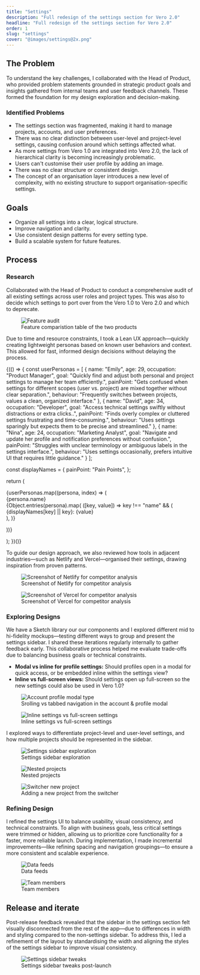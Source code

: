 ```yaml
---
title: "Settings"
description: "Full redesign of the settings section for Vero 2.0"
headline: "Full redesign of the settings section for Vero 2.0"
order: 1
slug: "settings"
cover: "@images/settings@2x.png"
---
```




<CaseStudyCallout description="In Vero 2.0, the settings experience was confusing and spread out. Users had trouble managing accounts, projects, and preferences without getting lost. I led the redesign of the entire settings system to make it easier to use, more consistent, and ready to scale." />

## The Problem

To understand the key challenges, I collaborated with the Head of Product, who provided problem statements grounded in strategic product goals and insights gathered from internal teams and user feedback channels. These formed the foundation for my design exploration and decision-making.

### Identified Problems

- The settings section was fragmented, making it hard to manage projects, accounts, and user preferences.
- There was no clear distinction between user-level and project-level settings, causing confusion around which settings affected what.
- As more settings from Vero 1.0 are integrated into Vero 2.0, the lack of hierarchical clarity is becoming increasingly problematic.
- Users can't customise their user profile by adding an image.
- There was no clear structure or consistent design.
- The concept of an organisation layer introduces a new level of complexity, with no existing structure to support organisation-specific settings.

## Goals

- Organize all settings into a clear, logical structure.
- Improve navigation and clarity.
- Use consistent design patterns for every setting type.
- Build a scalable system for future features.

## Process

### Research

Collaborated with the Head of Product to conduct a comprehensive audit of all existing settings across user roles and project types. This was also to decide which settings to port over from the Vero 1.0 to Vero 2.0 and which to deprecate.

<figure>
  <Image
    class="rounded-4xl bg-yellow-50"
    src={featureAuditImage}
    alt="Feature audit"
  />
  <figcaption>Feature comparistion table of the two products</figcaption>
</figure>

Due to time and resource constraints, I took a Lean UX approach—quickly creating lightweight personas based on known user behaviors and context. This allowed for fast, informed design decisions without delaying the process.

{(() => {
const userPersonas = [
{
name: "Emily",
age: 29,
occupation: "Product Manager",
goal: "Quickly find and adjust both personal and project settings to manage her team efficiently.",
painPoint: "Gets confused when settings for different scopes (user vs. project) are mixed together without clear separation.",
behaviour: "Frequently switches between projects, values a clean, organized interface."
},
{
name: "David",
age: 34,
occupation: "Developer",
goal: "Access technical settings swiftly without distractions or extra clicks..",
painPoint: "Finds overly complex or cluttered settings frustrating and time-consuming.",
behaviour: "Uses settings sparingly but expects them to be precise and streamlined."
},
{
name: "Nina",
age: 24,
occupation: "Marketing Analyst",
goal: "Navigate and update her profile and notification preferences without confusion.",
painPoint: "Struggles with unclear terminology or ambiguous labels in the settings interface.",
behaviour: "Uses settings occasionally, prefers intuitive UI that requires little guidance."
}
];

const displayNames = {
painPoint: "Pain Points",
};

return (

<div className=" grid gap-8 md:gap-10 max-w-3xl md:mx-16">
  {userPersonas.map((persona, index) => (
    <div className="bg-slate-50 ring-slate-100 ring-1 overflow-hidden rounded-2xl" key={index}>
      <div className="font-semibold px-4 py-2">{persona.name}</div>
      {Object.entries(persona).map(
        ([key, value]) =>
          key !== "name" && (
            <div className="grid even:bg-white grid-cols-5" key={key}>
              <span className="px-4 col-span-2 py-2 capitalize font-medium">{displayNames[key] || key}: </span>
              <span className="col-span-3 px-4 py-2">{value}</span>
            </div>
          ),
      )}
    </div>

))}

</div>
); })()}

To guide our design approach, we also reviewed how tools in adjacent industries—such as Netlify and Vercel—organised their settings, drawing inspiration from proven patterns.

<div class="grid grid-cols-2 gap-10">
  <figure class="!my-0">
    <Image
      class="rounded-3xl outline outline-black/5"
      src={netlifyImage}
      alt="Screenshot of Netlify for competitor analysis"
    />
    <figcaption>Screenshot of Netlify for competitor analysis</figcaption>
  </figure>

  <figure class="!my-0">
    <Image
      class="rounded-3xl outline outline-black/5"
      src={vercelImage}
      alt="Screenshot of Vercel for competitor analysis"
    />
    <figcaption>Screenshot of Vercel for competitor analysis</figcaption>
  </figure>
</div>

### Exploring Designs

We have a Sketch library our our components and I explored different mid to hi-fidelity mockups—testing different ways to group and present the settings sidebar. I shared these iterations regularly internally to gather feedback early. This collaborative process helped me evaluate trade-offs due to balancing business goals or technical constraints.

- **Modal vs inline for profile settings:** Should profiles open in a modal for quick access, or be embedded inline within the settings view?
- **Inline vs full-screen views:** Should settings open up full-screen so the new settings could also be used in Vero 1.0?

<figure>
  <Image
    class="rounded-4xl bg-cyan-50"
    src={accountProfileModalTypeImage}
    alt="Account profile modal type"
  />
  <figcaption>
    Srolling vs tabbed navigation in the account & profile modal
  </figcaption>
</figure>

<figure>
  <Image
    class="rounded-4xl bg-yellow-50"
    src={inlineFullScreenImage}
    alt="Inline settings vs full-screen settings"
  />
  <figcaption>Inline settings vs full-screen settings</figcaption>
</figure>

I explored ways to differentiate project-level and user-level settings, and how multiple projects should be represented in the sidebar.

<div class="grid grid-cols-1 gap-8 md:grid-cols-3 md:gap-10">
  <figure class="col-span-1 !my-0 md:col-span-2">
    <Image
      class="rounded-3xl bg-cyan-50"
      src={settingsSidebarsImage}
      alt="Settings sidebar exploration"
    />
    <figcaption>Settings sidebar exploration</figcaption>
  </figure>
  <figure class="col-span-1 !my-0">
    <Image
      class="rounded-3xl bg-cyan-50"
      src={nestedProjectsImage}
      alt="Nested projects"
    />
    <figcaption>Nested projects</figcaption>
  </figure>
</div>

<figure>
  <Image
    class="rounded-4xl bg-yellow-50"
    src={switcherNewProjectImage}
    alt="Switcher new project"
  />
  <figcaption>Adding a new project from the switcher</figcaption>
</figure>

### Refining Design

I refined the settings UI to balance usability, visual consistency, and technical constraints. To align with business goals, less critical settings were trimmed or hidden, allowing us to prioritize core functionality for a faster, more reliable launch. During implementation, I made incremental improvements—like refining spacing and navigation groupings—to ensure a more consistent and scalable experience.

<div class="grid grid-cols-1 gap-8 md:grid-cols-3 md:gap-10">
  <figure class="col-span-1 !my-0">
    <div class="overflow-hidden rounded-3xl bg-cyan-50">
      <Image
        class="rounded-3xl drop-shadow-xl"
        src={dataFeedsImage}
        alt="Data feeds"
      />
    </div>
    <figcaption>Data feeds</figcaption>
  </figure>
  <figure class="col-span-1 !my-0 md:col-span-2">
    <div class="overflow-hidden rounded-3xl bg-cyan-50">
      <Image
        class="rounded-3xl drop-shadow-xl"
        src={teamMembersImage}
        alt="Team members"
      />
    </div>
    <figcaption>Team members</figcaption>
  </figure>
</div>

## Release and iterate

Post-release feedback revealed that the sidebar in the settings section felt visually disconnected from the rest of the app—due to differences in width and styling compared to the non-settings sidebar. To address this, I led a refinement of the layout by standardising the width and aligning the styles of the settings sidebar to improve visual consistency.

<figure>
  <div class="overflow-hidden rounded-4xl bg-yellow-50">
    <Image
      class="drop-shadow-xl"
      src={settingsSidebarTweaksImage}
      alt="Settings sidebar tweaks"
    />
  </div>
  <figcaption>Settings sidebar tweaks post-launch</figcaption>
</figure>
